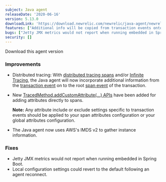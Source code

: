 ```yaml
---
subject: Java agent
releaseDate: '2020-06-16'
version: 5.13.0
downloadLink: 'https://download.newrelic.com/newrelic/java-agent/newrelic-agent/5.13.0/'
features: ["Additional info will be copied from transaction events onto span events when using distributed or infinite tracing", "Added TracedMethod.addCustomAttribute APIs for adding attributes to spans", "The Java agent now uses AWS's IMDS v2 to gather instance information"]
bugs: ["Jetty JMX metrics would not report when running embedded in Spring Boot", "Local configuration settings could revert to the default following an agent reconnect"]
security: []
---
```

<ButtonGroup>
  <ButtonLink
    role="button"
    to="https://download.newrelic.com/newrelic/java-agent/newrelic-agent/5.13.0/"
    variant="primary"
  >
    Download this agent version
  </ButtonLink>
</ButtonGroup>

### Improvements

* Distributed tracing: With [distributed tracing spans](https://docs.newrelic.com/docs/understand-dependencies/distributed-tracing/get-started/introduction-distributed-tracing) and/or [Infinite Tracing](/docs/distributed-tracing/infinite-tracing/introduction-infinite-tracing), the Java agent will now incorporate additional information from the [transaction event](https://docs.newrelic.com/attribute-dictionary?attribute_name=&events_tids%5B%5D=8236) on to the root [span event](https://docs.newrelic.com/attribute-dictionary?attribute_name=&field_data_source_tid%5B%5D=8332) of the transaction.
* New [TracedMethod.addCustomAttribute(...) APIs](https://newrelic.github.io/java-agent-api/javadoc/com/newrelic/api/agent/TracedMethod.html) have been added for adding attributes directly to spans.

  **Note:** Any attribute include or exclude settings specific to transaction events should be applied to your span attributes configuration or your global attributes configuration.
* The Java agent now uses AWS's IMDS v2 to gather instance information.

### Fixes

* Jetty JMX metrics would not report when running embedded in Spring Boot.
* Local configuration settings could revert to the default following an agent reconnect.
